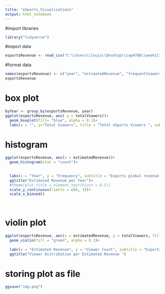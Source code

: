 ---
title: "eSports_Visualizations"
output: html_notebook
---

#import libraries
```{r}
library("tidyverse")
```

#import data
```{r}
esportsRevenue <- read_csv("C:\\Users\\louis\\Desktop\\cap4786\\week1\\esports_revenue_audience.csv")
```

#format data
```{r}
names(esportsRevenue) <- c("year", "estimatedRevenue", "frequentViewers", "occasionalViewers", "totalViewers")
esportsRevenue
```

# box plot
```{r}
byYear <- group_by(esportsRevenue, year)
ggplot(esportsRevenue, aes( y = totalViewers))+
  geom_boxplot(fill= "blue", alpha = 0.1)+
  labs(x = "", y="Total Viewers", title = "Total eSports Viewers ", subtitle = "Esports global revenue and audience in 2012-2019")

```

# histogram
```{r}

ggplot(esportsRevenue, aes(x = estimatedRevenue))+
  geom_histogram(stat = "count")+
  
  
  labs(x = "Year", y = "Frequency", subtitle = "Esports global revenue and audience in 2012-2019")+
  ggtitle("Estimated Revenue per Year")+
  #theme(plot.title = element_text(hjust = 0.5))
  scale_y_continuous(limits = c(0, 1))+
  scale_x_binned()

  
```




# violin plot
```{r}
ggplot(esportsRevenue, aes(x = estimatedRevenue, y = totalViewers, fill = year))+
  geom_violin(fill = "green", alpha = 0.1)+
  
  labs(x = "Estimated Revenue", y = "Viewer Count", subtitle = "Esports global revenue and audience in 2012-2019")+
  ggtitle("Viewer Distribution per Estimated Revenue ")
```


# storing plot as file
```{r}
ggsave("img.png")
```




